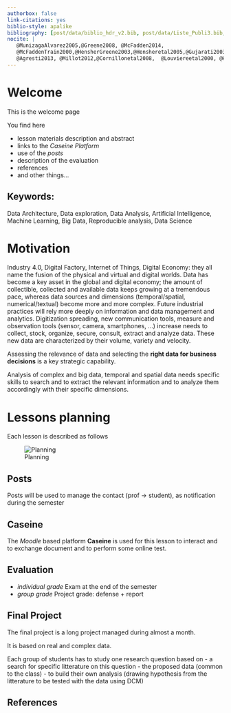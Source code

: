 ```yaml
---
authorbox: false
link-citations: yes
biblio-style: apalike
bibliography: [post/data/biblio_hdr_v2.bib, post/data/Liste_Publi3.bib, post/data/biblio_DCM.bib]
nocite: |
   @MunizagaAlvarez2005,@Greene2008, @McFadden2014,
   @McFaddenTrain2000,@HensherGreene2003,@Hensheretal2005,@Gujarati2003
   @Agresti2013, @Millot2012,@Cornillonetal2008,  @Louviereetal2000, @HessDaly2014
---
```


# Welcome {.tabset}

This is the welcome page

You find here

- lesson materials description and abstract
- links to the *Caseine Platform*
- use of the *posts*
- description of the evaluation 
- references
- and other things...


## Keywords: 
Data Architecture, Data exploration, Data Analysis, Artificial Intelligence, Machine Learning, Big Data, Reproducible analysis, Data Science


# Motivation

Industry 4.0, Digital Factory, Internet of Things, Digital Economy: they all name the fusion of the physical and virtual and digital worlds. Data has become a key asset in the global and digital economy; the amount of collectible, collected and available data keeps growing at a tremendous pace, whereas data sources and dimensions (temporal/spatial, numerical/textual) become more and more complex. 
Future industrial practices will rely more deeply on information and data management and analytics. Digitization spreading, new communication tools, measure and observation tools (sensor, camera, smartphones, ...) increase needs to collect, stock, organize, secure, consult, extract and analyze data. These new data are characterized by their volume, variety and velocity.

Assessing the relevance of data and selecting the **right data for business decisions** is a key strategic capability.

Analysis of complex and big data, temporal  and spatial data needs specific skills to search and to extract the relevant information and to analyze them accordingly with their specific dimensions.



# Lessons planning

Each lesson is described as follows

![Planning](Planning.png)


## Posts

Posts will be used to manage the contact (prof $\rightarrow$ student), as notification during the semester

## Caseine 

The *Moodle* based platform **Caseine** is used for this lesson to interact and to exchange document and to perform some online test.



## Evaluation

- *individual grade* Exam at the end of the semester
- *group grade* Project grade: defense + report

## Final Project

The final project is a long project managed during almost a month.

It is based on real and complex data. 

Each group of students has to study one research question based on 
- a search for specific litterature on this question
- the proposed data (common to the class)
- to build their own analysis (drawing hypothesis from the litterature to be tested with the data using DCM)


## References 



